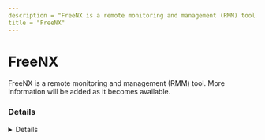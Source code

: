 ```yaml
---
description = "FreeNX is a remote monitoring and management (RMM) tool. More information will be added as it becomes available."
title = "FreeNX"
---
```




# FreeNX

FreeNX is a remote monitoring and management (RMM) tool. More information will be added as it becomes available.

### Details
<Details author={""}
         category={""}
         created={""}
         website={""}
         lastModified={""}
         privileges={""}
         free={ "" }
         verification={""}
/>

#### Installation Paths
<Card code={ ["C:\\*\\nxplayer.exe", "*\\nxplayer.exe"] }/>





### Forensic Artifacts








### Detections
- Detects potential processes activity of FreeNX RMM tool
  - [Sigma Rule](https://github.com/magicsword-io/LOLRMM/blob/main/detections/sigma/freenx_processes_sigma.yml)


